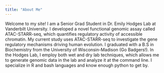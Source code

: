---
title: "About Me"
---

Welcome to my site! I am a Senior Grad Student in Dr. Emily Hodges Lab at Vanderbilt University. I developed a novel functional genomic assay called ATAC-STARR-seq, which quantifies regulatory activity of accessible chromatin. My current study uses ATAC-STARR-seq to investigate the gene regulatory mechanisms driving human evolution. I graduated with a B.S in Biochemistry from the University of Wisconsin-Madison (Go Badgers!). In the Hodges Lab, I employ both wet and dry lab techniques, which allows me to generate genomic data in the lab and analyze it at the command line. I specialize in R and bash languages and know enough python to get by.   